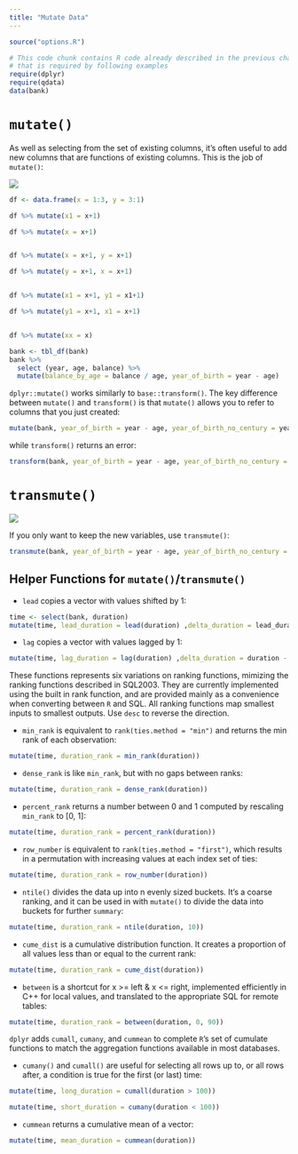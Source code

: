 ```yaml
---
title: "Mutate Data"
---
```


```r
source("options.R")
```

```r
# This code chunk contains R code already described in the previous chapters
# that is required by following examples
require(dplyr)
require(qdata)
data(bank)
```


# `mutate()`

As well as selecting from the set of existing columns, it’s often useful to add new columns that are functions of existing columns. This is the job of `mutate()`:

![](images/mut.png) 

<!--- AS explain example add or replace columns -->

```r
df <- data.frame(x = 1:3, y = 3:1)

df %>% mutate(x1 = x+1)

df %>% mutate(x = x+1)


df %>% mutate(x = x+1, y = x+1)

df %>% mutate(y = x+1, x = x+1)


df %>% mutate(x1 = x+1, y1 = x1+1)

df %>% mutate(y1 = x+1, x1 = x+1)


df %>% mutate(xx = x)

```



```r
bank <- tbl_df(bank)
bank %>% 
  select (year, age, balance) %>%
  mutate(balance_by_age = balance / age, year_of_birth = year - age)
```

`dplyr::mutate()` works similarly to `base::transform()`. The key difference between `mutate()` and `transform()` is that `mutate()` allows you to refer to columns that you just created:

```r
mutate(bank, year_of_birth = year - age, year_of_birth_no_century = year_of_birth - 1900)
```

while `transform()` returns an error:

```r
transform(bank, year_of_birth = year - age, year_of_birth_no_century = year_of_birth - 1900)
```


# `transmute()`

![](images/tra.png) 

If you only want to keep the new variables, use `transmute()`:

```r
transmute(bank, year_of_birth = year - age, year_of_birth_no_century = year_of_birth - 1900)
```


## Helper Functions for `mutate()`/`transmute()`

* `lead` copies a vector with values shifted by 1:

```r
time <- select(bank, duration)
mutate(time, lead_duration = lead(duration) ,delta_duration = lead_duration - duration)
```

* `lag` copies a vector with values lagged by 1:

```r
mutate(time, lag_duration = lag(duration) ,delta_duration = duration - lag_duration)
```


<!--- exlpain ties in details --->

These functions represents six variations on ranking functions, mimizing the ranking functions described in SQL2003. They are currently implemented using the built in rank function, and are provided mainly as a convenience when converting between `R` and SQL. All ranking functions map smallest inputs to smallest outputs. Use `desc` to reverse the direction.

* `min_rank` is equivalent to `rank(ties.method = "min")` and returns the min rank of each observation:

```r
mutate(time, duration_rank = min_rank(duration))
```

* `dense_rank` is like `min_rank`, but with no gaps between ranks:

```r
mutate(time, duration_rank = dense_rank(duration))
```

* `percent_rank` returns a number between 0 and 1 computed by rescaling `min_rank` to [0, 1]:

```r
mutate(time, duration_rank = percent_rank(duration))
```

* `row_number` is equivalent to `rank(ties.method = "first")`, which results in a permutation with increasing values at each index set of ties:

```r
mutate(time, duration_rank = row_number(duration))
```

* `ntile()` divides the data up into n evenly sized buckets. It’s a coarse ranking, and it can be used in with `mutate()` to divide the data into buckets for further `summary`:

```r
mutate(time, duration_rank = ntile(duration, 10))
```

* `cume_dist` is a cumulative distribution function. It creates a proportion of all values less than or equal to the current rank:

```r
mutate(time, duration_rank = cume_dist(duration))
```

* `between` is a shortcut for x >= left & x <= right, implemented efficiently in C++ for local values, and translated to the appropriate SQL for remote tables:

```r
mutate(time, duration_rank = between(duration, 0, 90))
```

`dplyr` adds `cumall`, `cumany`, and `cummean` to complete `R`'s set of cumulate functions to match the aggregation functions available in most databases.

* `cumany()` and `cumall()` are useful for selecting all rows up to, or all rows after, a condition is true for the first (or last) time:

```r
mutate(time, long_duration = cumall(duration > 100))
```

```r
mutate(time, short_duration = cumany(duration < 100))
```

* `cummean` returns a cumulative mean of a vector:

```r
mutate(time, mean_duration = cummean(duration))
```

